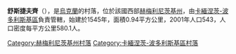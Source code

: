 {{coord|48|41|15|N|26|14|40|E|scale:100000|display=title}}

'''舒斯捷夫齊'''（{{lang-uk|Шустівці}}），是[[烏克蘭|烏克蘭]]的村落，位於該國西部[[赫梅利尼茨基州|赫梅利尼茨基州]]，由[[卡緬涅茨-波多利斯基區|卡緬涅茨-波多利斯基區]]負責管轄，始建於1545年，面積0.94平方公里，2001年人口543，人口密度每平方公里580.1人。

{{DEFAULTSORT:Шустівці}}
[[Category:赫梅利尼茨基州村落|Category:赫梅利尼茨基州村落]]
[[Category:卡緬涅茨-波多利斯基區村落|Category:卡緬涅茨-波多利斯基區村落]]


{{Khmelnytskyi-geo-stub}}